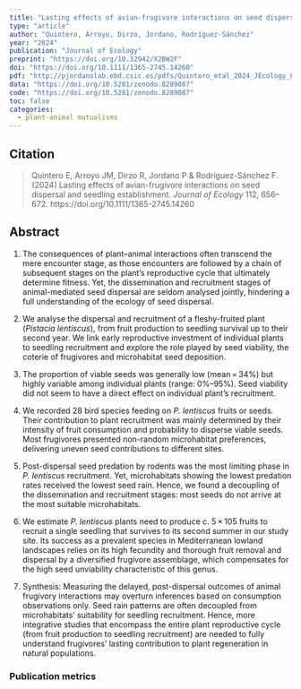 ```yaml
---
title: "Lasting effects of avian-frugivore interactions on seed dispersal and seedling establishment"
type: "article"
author: "Quintero, Arroyo, Dirzo, Jordano, Rodríguez-Sánchez"
year: "2024"
publication: "Journal of Ecology"
preprint: "https://doi.org/10.32942/X2BW2F"
doi: "https://doi.org/10.1111/1365-2745.14260"
pdf: "http://pjordanolab.ebd.csic.es/pdfs/Quintero_etal_2024_JEcology_Lasting%20effects%20of%20avian%20frugivore%20interactions%20on%20seed%20dispersal.pdf"
data: "https://doi.org/10.5281/zenodo.8289087"
code: "https://doi.org/10.5281/zenodo.8289087"
toc: false
categories:
  - plant-animal mutualisms
---
```


## Citation 

> Quintero E, Arroyo JM, Dirzo R, Jordano P & Rodríguez-Sánchez F. (2024) Lasting effects of avian-frugivore interactions on seed dispersal and seedling establishment. *Journal of Ecology* 112, 656–672. https://doi.org/10.1111/1365-2745.14260 

## Abstract

1. The consequences of plant–animal interactions often transcend the mere encounter stage, as those encounters are followed by a chain of subsequent stages on the plant's reproductive cycle that ultimately determine fitness. Yet, the dissemination and recruitment stages of animal-mediated seed dispersal are seldom analysed jointly, hindering a full understanding of the ecology of seed dispersal.

2. We analyse the dispersal and recruitment of a fleshy-fruited plant (*Pistacia lentiscus*), from fruit production to seedling survival up to their second year. We link early reproductive investment of individual plants to seedling recruitment and explore the role played by seed viability, the coterie of frugivores and microhabitat seed deposition.

3. The proportion of viable seeds was generally low (mean = 34%) but highly variable among individual plants (range: 0%–95%). Seed viability did not seem to have a direct effect on individual plant's recruitment.

4. We recorded 28 bird species feeding on *P. lentiscus* fruits or seeds. Their contribution to plant recruitment was mainly determined by their intensity of fruit consumption and probability to disperse viable seeds. Most frugivores presented non-random microhabitat preferences, delivering uneven seed contributions to different sites.

5. Post-dispersal seed predation by rodents was the most limiting phase in *P. lentiscus* recruitment. Yet, microhabitats showing the lowest predation rates received the lowest seed rain. Hence, we found a decoupling of the dissemination and recruitment stages: most seeds do not arrive at the most suitable microhabitats.

6. We estimate *P. lentiscus* plants need to produce c. 5 × 105 fruits to recruit a single seedling that survives to its second summer in our study site. Its success as a prevalent species in Mediterranean lowland landscapes relies on its high fecundity and thorough fruit removal and dispersal by a diversified frugivore assemblage, which compensates for the high seed unviability characteristic of this genus.

7. Synthesis: Measuring the delayed, post-dispersal outcomes of animal frugivory interactions may overturn inferences based on consumption observations only. Seed rain patterns are often decoupled from microhabitats' suitability for seedling recruitment. Hence, more integrative studies that encompass the entire plant reproductive cycle (from fruit production to seedling recruitment) are needed to fully understand frugivores' lasting contribution to plant regeneration in natural populations.


### Publication metrics

<br>

<span class="__dimensions_badge_embed__" data-doi="10.1111/1365-2745.14260" data-hide-zero-citations="true" data-legend="always"></span><script async src="https://badge.dimensions.ai/badge.js" charset="utf-8"></script>

<script type='text/javascript' src='https://d1bxh8uas1mnw7.cloudfront.net/assets/embed.js'></script>
<div data-badge-details="right" data-badge-type="medium-donut" data-doi="10.1111/1365-2745.14260" data-hide-no-mentions="true" class="altmetric-embed"></div>

<div class="scite-badge" data-doi="10.1111/1365-2745.14260" data-layout="horizontal" data-show-zero="false" data-show-labels="true"></div><link rel="stylesheet" type="text/css" href="https://cdn.scite.ai/badge/scite-badge-latest.min.css"><script async type="application/javascript" src="https://cdn.scite.ai/badge/scite-badge-latest.min.js"></script>


